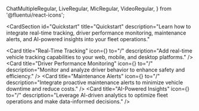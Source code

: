   ChatMultipleRegular,
  LiveRegular,
  MicRegular,
  VideoRegular,
} from '@fluentui/react-icons';

<CardSection
  id="Quickstart"
  title="Quickstart"
  description="Learn how to integrate real-time tracking, driver performance monitoring, maintenance alerts, and AI-powered insights into your fleet operations."
>
  <Card
    title="Real-Time Tracking"
    icon={<LiveRegular />}
    to="/"
    description="Add real-time vehicle tracking capabilities to your web, mobile, and desktop platforms."
  />
  <Card
    title="Driver Performance Monitoring"
    icon={<LiveRegular />}
    to="/"
    description="Monitor and analyze driver behavior to enhance safety and efficiency."
  />
  <Card
    title="Maintenance Alerts"
    icon={<LiveRegular />}
    to="/"
    description="Integrate proactive maintenance alerts to minimize vehicle downtime and reduce costs."
  />
  <Card
    title="AI-Powered Insights"
    icon={<LiveRegular />}
    to="/"
    description="Leverage AI-driven analytics to optimize fleet operations and make data-informed decisions."
  />
</CardSection>
